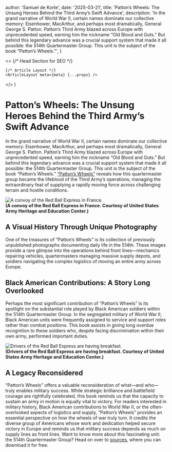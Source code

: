 



  author: 'Samuel de Korte',
  date: '2025-03-21',
  title: 'Patton’s Wheels: The Unsung Heroes Behind the Third Army’s Swift Advance',
  description:
    'In the grand narrative of World War II, certain names dominate our collective memory: Eisenhower, MacArthur, and perhaps most dramatically, General George S. Patton. Patton’s Third Army blazed across Europe with unprecedented speed, earning him the nickname “Old Blood and Guts.” But behind this legendary advance was a crucial support system that made it all possible: the 514th Quartermaster Group. This unit is the subject of the book “Patton’s Wheels.”',
}

  <>
    {/* Head Section for SEO */}
    <Head>
      <title>{meta.title}</title>
      <meta name="description" content={meta.description} />
      <link rel="canonical" href="https://www.samueldekorte.com/articles/pattons-wheels-download" />
    </Head>

    {/* Article Layout */}
    <ArticleLayout meta={meta} {...props} />
  </>
)

# Patton’s Wheels: The Unsung Heroes Behind the Third Army’s Swift Advance
In the grand narrative of World War II, certain names dominate our collective memory: Eisenhower, MacArthur, and perhaps most dramatically, General George S. Patton. Patton’s Third Army blazed across Europe with unprecedented speed, earning him the nickname “Old Blood and Guts.” But behind this legendary advance was a crucial support system that made it all possible: the 514th Quartermaster Group. This unit is the subject of the book “Patton’s Wheels.”
[“Patton’s Wheels”](/sources) reveals how this quartermaster group became the lifeblood of the Third Army’s operations, managing the extraordinary feat of supplying a rapidly moving force across challenging terrain and hostile conditions.

<div className="text-center">
   <Image
    src={redballconvoy}
    alt="A convoy of the Red Ball Express in France."
    sizes="(min-width: 200px)"
    className="rotate-0 bg-stone-100 object-cover dark:bg-stone-800 mx-auto"
   />
  <figcaption className="mt-2"><b>(A convoy of the Red Ball Express in France. Courtesy of United States Army Heritage and Education Center.)</b></figcaption>
</div> 

## A Visual History Through Unique Photography
One of the treasures of “Patton’s Wheels” is its collection of previously unpublished photographs documenting daily life in the 514th. These images provide a rare glimpse into the operations behind front lines—mechanics repairing vehicles, quartermasters managing massive supply depots, and soldiers navigating the complex logistics of moving an entire army across Europe.
## Black American Contributions: A Story Long Overlooked
Perhaps the most significant contribution of “Patton’s Wheels” is its spotlight on the substantial role played by Black American soldiers within the 514th Quartermaster Group. In the segregated military of World War II, Black American units were frequently assigned to service and support roles rather than combat positions. This book assists in giving long overdue recognition to these soldiers who, despite facing discrimination within their own army, performed important duties.

<div className="text-center">
   <Image
    src={redballdrivers}
    alt="Drivers of the Red Ball Express are having breakfast."
    sizes="(min-width: 200px)"
    className="rotate-0 bg-stone-100 object-cover dark:bg-stone-800 mx-auto"
   />
  <figcaption className="mt-2"><b>(Drivers of the Red Ball Express are having breakfast. Courtesy of United States Army Heritage and Education Center.)</b></figcaption>
</div> 

## A Legacy Reconsidered
“Patton’s Wheels” offers a valuable reconsideration of what—and who—truly enables military success. While strategic brilliance and battlefield courage are rightfully celebrated, this book reminds us that the capacity to sustain an army in motion is equally vital to victory.
For readers interested in military history, Black American contributions to World War II, or the often-overlooked aspects of logistics and supply, “Patton’s Wheels” provides an essential perspective on how the wheels of war truly turn. It credits the diverse group of Americans whose work and dedication helped secure victory in Europe and reminds us that military success depends as much on supply lines as front lines.
Want to know more about this fascinating unit: the 514th Quartermaster Group? Head on over to [sources](/sources), where you can download it for free.
